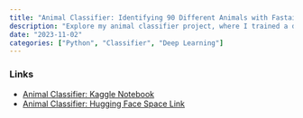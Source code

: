 ```yaml
---
title: "Animal Classifier: Identifying 90 Different Animals with Fastai"
description: "Explore my animal classifier project, where I trained a deep learning model to identify 90 different animals using Fastai. Check out the notebook to dive into the details of the model training process and see the classifier in action. If you find it useful, feel free to give it a try and provide feedback!"
date: "2023-11-02"
categories: ["Python", "Classifier", "Deep Learning"]
---
```


### Links

- [Animal Classifier: Kaggle Notebook](https://www.kaggle.com/code/anticsishere/animal-classifier)
- [Animal Classifier: Hugging Face Space Link](https://huggingface.co/spaces/Jay-Rajput/Animal-Classifier)